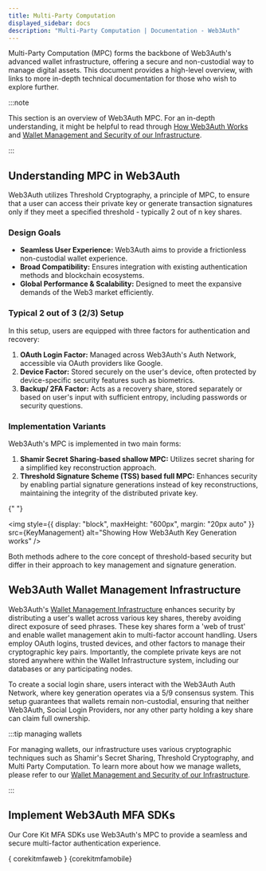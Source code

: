 ```yaml
---
title: Multi-Party Computation
displayed_sidebar: docs
description: "Multi-Party Computation | Documentation - Web3Auth"
---
```



Multi-Party Computation (MPC) forms the backbone of Web3Auth's advanced wallet infrastructure, offering a secure and non-custodial way to manage
digital assets. This document provides a high-level overview, with links to more in-depth technical documentation for those who wish to explore
further.

:::note

This section is an overview of Web3Auth MPC. For an in-depth understanding, it might be helpful to read through
[How Web3Auth Works](/docs/how-web3auth-works/) and [Wallet Management and Security of our Infrastructure](/docs/infrastructure/).

:::

## Understanding MPC in Web3Auth

Web3Auth utilizes Threshold Cryptography, a principle of MPC, to ensure that a user can access their private key or generate transaction signatures
only if they meet a specified threshold - typically 2 out of n key shares.

### Design Goals

- **Seamless User Experience:** Web3Auth aims to provide a frictionless non-custodial wallet experience.
- **Broad Compatibility:** Ensures integration with existing authentication methods and blockchain ecosystems.
- **Global Performance & Scalability:** Designed to meet the expansive demands of the Web3 market efficiently.

### Typical 2 out of 3 (2/3) Setup

In this setup, users are equipped with three factors for authentication and recovery:

1. **OAuth Login Factor:** Managed across Web3Auth's Auth Network, accessible via OAuth providers like Google.
2. **Device Factor:** Stored securely on the user's device, often protected by device-specific security features such as biometrics.
3. **Backup/ 2FA Factor:** Acts as a recovery share, stored separately or based on user's input with sufficient entropy, including passwords or
   security questions.

### Implementation Variants

Web3Auth's MPC is implemented in two main forms:

1. **Shamir Secret Sharing-based shallow MPC:** Utilizes secret sharing for a simplified key reconstruction approach.
2. **Threshold Signature Scheme (TSS) based full MPC:** Enhances security by enabling partial signature generations instead of key reconstructions,
   maintaining the integrity of the distributed private key.

{" "}

<img style={{ display: "block", maxHeight: "600px", margin: "20px auto" }} src={KeyManagement} alt="Showing How Web3Auth Key Generation works" />

Both methods adhere to the core concept of threshold-based security but differ in their approach to key management and signature generation.

## Web3Auth Wallet Management Infrastructure

Web3Auth's [Wallet Management Infrastructure](/infrastructure/) enhances security by distributing a user's wallet across various key shares, thereby
avoiding direct exposure of seed phrases. These key shares form a 'web of trust' and enable wallet management akin to multi-factor account handling.
Users employ OAuth logins, trusted devices, and other factors to manage their cryptographic key pairs. Importantly, the complete private keys are not
stored anywhere within the Wallet Infrastructure system, including our databases or any participating nodes.

To create a social login share, users interact with the Web3Auth Auth Network, where key generation operates via a 5/9 consensus system. This setup
guarantees that wallets remain non-custodial, ensuring that neither Web3Auth, Social Login Providers, nor any other party holding a key share can
claim full ownership.

:::tip managing wallets

For managing wallets, our infrastructure uses various cryptographic techniques such as Shamir's Secret Sharing, Threshold Cryptography, and Multi
Party Computation. To learn more about how we manage wallets, please refer to our
[Wallet Management and Security of our Infrastructure](/infrastructure/).

:::

## Implement Web3Auth MFA SDKs

Our Core Kit MFA SDKs use Web3Auth's MPC to provide a seamless and secure multi-factor authentication experience.

{ corekitmfaweb } {corekitmfamobile}
